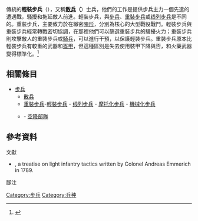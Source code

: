 {{For|[[英國陸軍|英國陸軍]]|:en:The Light Infantry|:en:The Rifles}}{{Otheruses|步兵 (消歧义)}}
{{History of war}}

傳統的'''輕裝步兵'''（{{lang-en|light infantry}}），又稱'''[[散兵|散兵]]（{{lang-en|skirmishers}}'''）士兵，他們的工作是提供步兵主力一個先遣的遭遇戰，騷擾和拖延敵人前進。輕裝步兵，與[[步兵|步兵]]、[[重裝步兵|重裝步兵]]或[[线列步兵|线列步兵]]是不同的。重裝步兵，主要致力於在緻密[[陣法|陣形]]，分別為核心的大型戰役戰鬥。輕裝步兵與重裝步兵經常轉戰密切協調，在那裡他們可以篩選重裝步兵的騷擾火力；重裝步兵則攻擊敵人的重裝步兵或[[騎兵|騎兵]]，可以進行干預，以保護輕裝步兵。重裝步兵原本比輕裝步兵有較重的武器和[[盔甲|盔甲]]，但這種區別是失去使用裝甲下降與否，和火藥武器變得標準化。<ref>{{cite book|title=European armies and the conduct of war|author=Hew Strachan|year= 1988|publisher=Routledge|isbn=0-415-07863-6}}</ref>

== 相關條目 ==
*[[步兵|步兵]]
**[[散兵|散兵]]
**[[重裝步兵|重裝步兵]]-[[輕裝步兵|輕裝步兵]] - [[线列步兵|线列步兵]] - [[摩托化步兵|摩托化步兵]] - [[機械化步兵|機械化步兵]]
**{{link-en|空中突擊|Air assault}} - [[空降部隊|空降部隊]]

==參考資料==
; 文獻 <!-- {{cite book}} -->
*''{{tsl|en|The Partisan in War|}}'', a treatise on light infantry tactics written by Colonel Andreas Emmerich in 1789.


;腳注 <!-- {{cite news}} --> <!-- {{cite web}} -->
{{reflist}}

{{Authority control}}
[[Category:步兵|Category:步兵]]
[[Category:兵种|Category:兵种]]